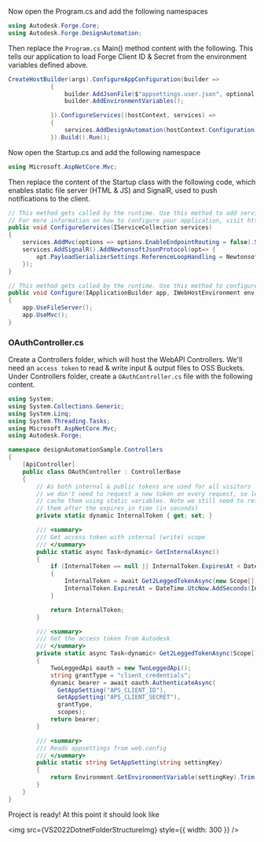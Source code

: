 
Now open the Program.cs and add the following namespaces

```cs
using Autodesk.Forge.Core;
using Autodesk.Forge.DesignAutomation;

```

Then replace the `Program.cs` Main() method content with the following. This tells our application to load Forge Client ID & Secret from the environment variables defined above.

```cs
CreateHostBuilder(args).ConfigureAppConfiguration(builder =>
            {
                builder.AddJsonFile($"appsettings.user.json", optional: true);
                builder.AddEnvironmentVariables();

            }).ConfigureServices((hostContext, services) =>
            {
                services.AddDesignAutomation(hostContext.Configuration);
            }).Build().Run();
```

Now open the Startup.cs and add the following namespace

```cs
using Microsoft.AspNetCore.Mvc;

```

Then replace the content of the Startup class with the following code, which enables static file server (HTML & JS) and SignalR, used to push notifications to the client.

```cs
// This method gets called by the runtime. Use this method to add services to the container.
// For more information on how to configure your application, visit https://go.microsoft.com/fwlink/?LinkID=398940
public void ConfigureServices(IServiceCollection services)
{
    services.AddMvc(options => options.EnableEndpointRouting = false).SetCompatibilityVersion(CompatibilityVersion.Version_3_0).AddNewtonsoftJson();
    services.AddSignalR().AddNewtonsoftJsonProtocol(opt=> {
        opt.PayloadSerializerSettings.ReferenceLoopHandling = Newtonsoft.Json.ReferenceLoopHandling.Ignore;
    });
}

// This method gets called by the runtime. Use this method to configure the HTTP request pipeline.
public void Configure(IApplicationBuilder app, IWebHostEnvironment env)
{
    app.UseFileServer();
    app.UseMvc();
}
```

### OAuthController.cs

Create a Controllers folder, which will host the WebAPI Controllers.
We'll need an `access token` to read & write input & output files to OSS Buckets. Under Controllers folder, create a `OAuthController.cs` file with the following content.

```cs title=OAuthController.cs
using System;
using System.Collections.Generic;
using System.Linq;
using System.Threading.Tasks;
using Microsoft.AspNetCore.Mvc;
using Autodesk.Forge;

namespace designAutomationSample.Controllers
{
    [ApiController]
    public class OAuthController : ControllerBase
    {
        // As both internal & public tokens are used for all visitors
        // we don't need to request a new token on every request, so let's
        // cache them using static variables. Note we still need to refresh
        // them after the expires_in time (in seconds)
        private static dynamic InternalToken { get; set; }

        /// <summary>
        /// Get access token with internal (write) scope
        /// </summary>
        public static async Task<dynamic> GetInternalAsync()
        {
            if (InternalToken == null || InternalToken.ExpiresAt < DateTime.UtcNow)
            {
                InternalToken = await Get2LeggedTokenAsync(new Scope[] { Scope.BucketCreate, Scope.BucketRead, Scope.BucketDelete, Scope.DataRead, Scope.DataWrite, Scope.DataCreate, Scope.CodeAll });
                InternalToken.ExpiresAt = DateTime.UtcNow.AddSeconds(InternalToken.expires_in);
            }

            return InternalToken;
        }

        /// <summary>
        /// Get the access token from Autodesk
        /// </summary>
        private static async Task<dynamic> Get2LeggedTokenAsync(Scope[] scopes)
        {
            TwoLeggedApi oauth = new TwoLeggedApi();
            string grantType = "client_credentials";
            dynamic bearer = await oauth.AuthenticateAsync(
              GetAppSetting("APS_CLIENT_ID"),
              GetAppSetting("APS_CLIENT_SECRET"),
              grantType,
              scopes);
            return bearer;
        }

        /// <summary>
        /// Reads appsettings from web.config
        /// </summary>
        public static string GetAppSetting(string settingKey)
        {
            return Environment.GetEnvironmentVariable(settingKey).Trim();
        }
    }
}

```

Project is ready! At this point it should look like

<img src={VS2022DotnetFolderStructureImg} style={{ width: 300 }} />
